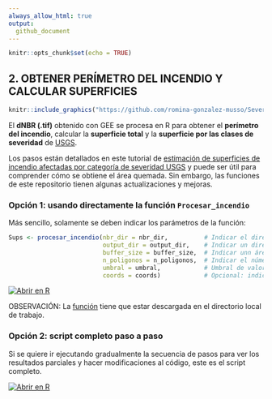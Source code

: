 ```yaml
---
always_allow_html: true
output:
  github_document
---
```


```r
knitr::opts_chunk$set(echo = TRUE)
```

## **2. OBTENER PERÍMETRO DEL INCENDIO Y CALCULAR SUPERFICIES**
```r
knitr::include_graphics("https://github.com/romina-gonzalez-musso/Severidad_incendios/blob/main/_images/3_R_perimetro.png")
```

El **dNBR (.tif)** obtenido con GEE se procesa en R para obtener el **perímetro del incendio**, calcular la **superficie total** y la **superficie por las clases de severidad** de [USGS](https://un-spider.org/advisory-support/recommended-practices/recommended-practice-burn-severity/in-detail/normalized-burn-ratio). 

Los pasos están detallados en este tutorial de [estimación de superficies de incendio afectadas por categoría de severidad USGS](https://github.com/romina-gonzalez-musso/Severidad_Incendio-Steffen-Martin22/blob/master/_mds/2_NBR.md) y puede ser útil para comprender cómo se obtiene el área quemada. Sin embargo, las funciones de este repositorio tienen algunas actualizaciones y mejoras. 
  

### **Opción 1: usando directamente la función `Procesar_incendio`**

Más sencillo, solamente se deben indicar los parámetros de la función: 

```r
Sups <- procesar_incendio(nbr_dir = nbr_dir,          # Indicar el directorio donde está en dNBR.tif
                          output_dir = output_dir,    # Indicar un directorio de salida de todos los productos
                          buffer_size = buffer_size,  # Indicar unn área buffer de búsqueda de polígonos de incendio (Ej 200)
                          n_poligonos = n_poligonos,  # Indicar el número de polígonos "grandes" a evaluar como quemados (Ej. 3)
                          umbral = umbral,            # Umbral de valores considerados "quemados". Según USGS >100 = quemado
                          coords = coords)            # Opcional: indicar coordenadas Posgar F1 para ayudar a ubicar los polígonos de incendio
```

[![Abrir en R](https://img.shields.io/badge/Abrir_en-R-276DC3?logo=R&logoColor=white)](https://github.com/romina-gonzalez-musso/Severidad_incendios/blob/main/Py_R/GEE_dNBR_3_perimetro_incendio_funcion.R)

OBSERVACIÓN: La [función](https://github.com/romina-gonzalez-musso/Severidad_incendios/blob/main/R_Functions/Procesar_incendio.R) tiene que estar descargada en el directorio local de trabajo.  

### **Opción 2: script completo paso a paso**

Si se quiere ir ejecutando gradualmente la secuencia de pasos para ver los resultados parciales y hacer modificaciones al código, este es el script completo.  

[![Abrir en R](https://img.shields.io/badge/Abrir_en-R-276DC3?logo=R&logoColor=white)](https://github.com/romina-gonzalez-musso/Severidad_incendios/blob/main/Py_R/GEE_dNBR_3_perimetro_incendio_paso_a_paso.R)


